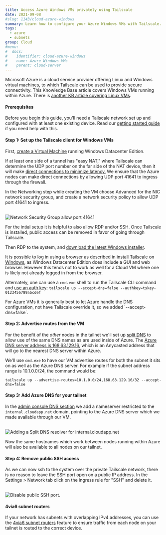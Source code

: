 ```yaml
---
title: Access Azure Windows VMs privately using Tailscale
date: 2021-09-08
#slug: 1143/cloud-azure-windows
summary: Learn how to configure your Azure Windows VMs with Tailscale.
tags:
  - azure
  - subnets
group: Cloud
#menu:
#  docs:
#    identifier: cloud-azure-windows
#    name: Azure Windows VMs
#    parent: cloud-server
---
```


Microsoft Azure is a cloud service provider offering Linux and Windows virtual machines, to
which Tailscale can be used to provide secure connectivity. This Knowledge Base article
covers Windows VMs running within Azure. There is
[another KB article covering Linux VMs](/kb/1142/azure-linux).

#### Prerequisites

Before you begin this guide, you'll need a Tailscale network set up and
configured with at least one existing device. Read our [getting started guide](/kb/1017/install)
if you need help with this.

#### Step 1: Set up the Tailscale client for Windows VMs

First, [create a Virtual Machine](https://portal.azure.com/#blade/HubsExtension/BrowseResource/resourceType/Microsoft.Compute%2FVirtualMachines)
running Windows Datacenter Edition.

If at least one side of a tunnel has "easy NAT," where Tailscale can determine the UDP port
number on the far side of the NAT device, then it will make
[direct connections to minimize latency.](/blog/how-tailscale-works/)
We ensure that the Azure nodes can make direct connections by allowing UDP port 41641 to
ingress through the firewall.

In the Networking step while creating the VM choose Advanced for the NIC network security group,
and create a network security policy to allow UDP port 41641 to ingress.

<br />
<Image
  src="/images/solutions/cloud-azure-windows/windows-nsg.jpg"
  className="bordered"
  alt="Network Security Group allow port 41641"
  width={1758}
  height={1344}
/>

For the intial setup it is helpful to also allow RDP and/or SSH. Once Tailscale is installed, public
access can be removed in favor of going through Tailscale.

Then RDP to the system, and [download the latest Windows installer](/download/windows).

It is possible to log in using a browser as described in
[install Tailscale on Windows](/kb/1022/install-windows/), as Windows
Datacenter Edition does include a GUI and web browser. However this tends not to work as well
for a Cloud VM where one is likely not already logged in from the browser.

Alternately, one can use a `cmd.exe` shell to run the Tailscale CLI command and [use an
auth key](/kb/1085/auth-keys/):
`tailscale up --accept-dns=false --authkey=tskey-0123456789abcdef`

<Note>
  For Azure VMs it is generally best to let Azure handle the DNS configuration, not have Tailscale
  override it, so we added `--accept-dns=false`.
</Note>

#### Step 2: Advertise routes from the VM

For the benefit of the _other_ nodes in the tailnet we'll set up
[split DNS](/kb/1054/dns/#using-dns-settings-in-the-admin-panel) to allow
use of the same DNS names as are used inside of Azure. The
[Azure DNS server address is 168.63.129.16](https://docs.microsoft.com/en-us/azure/virtual-network/virtual-networks-name-resolution-for-vms-and-role-instances#azure-provided-name-resolution), which is an Anycasted address that will go
to the nearest DNS server within Azure.

We'll use `cmd.exe` to have our VM advertise routes for both the subnet it sits on as well as the
Azure DNS server. For example if the subnet address range is 10.1.0.0/24, the command would be:

```shell
tailscale up --advertise-routes=10.1.0.0/24,168.63.129.16/32 --accept-dns=false
```

#### Step 3: Add Azure DNS for your tailnet

In the [admin console DNS section](https://login.tailscale.com/admin/dns) we add a nameserver
restricted to the `internal.cloudapp.net` domain, pointing to the Azure DNS server which we
made available through our VM.

<br />
<Image
  src="/images/solutions/cloud-azure-windows/azure-add-DNS.jpg"
  alt="Adding a Split DNS resolver for internal.cloudapp.net"
  width={1280}
  height={1188}
/>

Now the same hostnames which work between nodes running within Azure will also be available
to all nodes on our tailnet.

#### Step 4: Remove public SSH access

As we can now ssh to the system over the private Tailscale network, there is no reason to leave
the SSH port open on a public IP address. In the Settings > Network tab click on the ingress
rule for "SSH" and delete it.

<br />
<Image
  alt="Disable public SSH port."
  width={1200}
  height={542}
  src="/images/solutions/cloud-azure-windows/azure-disable-ssh.jpg"
  className="bordered"
/>

#### 4via6 subnet routers

If your network has subnets with overlapping IPv4 addresses, you can use the [4via6 subnet routers][4via6]
feature to ensure traffic from each node on your tailnet is routed to the correct device.

[4via6]: /kb/1201/4via6-subnets
